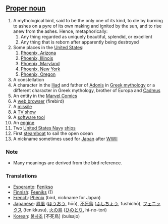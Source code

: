 ==[[Proper noun]]==

# A mythological bird, said to be the only one of its kind, to die by burning to ashes on a pyre of its own making and ignited by the sun, and to rise anew from the ashes. Hence, metaphorically:
## Any thing regarded as uniquely beautiful, splendid, or excellent
## Any thing that is reborn after apparently being destroyed
# Some places in the [[United States]]:
##[[Phoenix, Arizona]]
##[[Phoenix, Illinois]]
##[[Phoenix, Maryland]]
##[[Phoenix, New York]]
##[[Phoenix, Oregon]]
# A constellation
# A character in the [[Iliad]] and father of [[Adonis]] in [[Greek mythology]] or a different character in Greek mythology, brother of Europa and [[Cadmus]]
# An entity in the [[Marvel Comics]]
# A [[web browser]] (firebird)
# A [[missile]]
# A [[TV show]]
# A [[software tool]]
# An [[engine]]
# Two [[United States Navy]] [[ships]]
# First [[steamboat]] to sail the open ocean
# A nickname sometimes used for [[Japan]] after [[World War II|WWII]]

===Note===
*Many meanings are derived from the bird reference.

===Translations===

*[[Esperanto]]: [[Fenikso]]
*[[Finnish]]: [[Feeniks]] (1)
*[[French]]: [[Phénix]]  (bird, nickname for Japan)
*[[Japanese]]: [[鳳凰]] ([[ほうおう]], hōō), [[不死鳥]] ([[ふしちょう]], fushichō), [[フェニックス]] (fenikkusu), [[火の鳥]] ([[ひのとり]], hi-no-tori)
*[[Korean]]: [[불사조]] [不死鳥] (bulsajo)